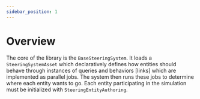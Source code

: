 ```yaml
---
sidebar_position: 1
---
```


# Overview

The core of the library is the `BaseSteeringSystem`. It loads a `SteeringSystemAsset` which declaratively defines how entities should behave through instances of queries and behaviors [links] which are implemented as parallel jobs. The system then runs these jobs to determine where each entity wants to go. Each entity participating in the simulation must be initialized with `SteeringEntityAuthoring`. 